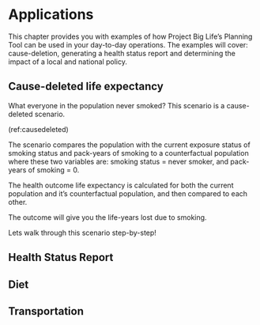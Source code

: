 # Applications

This chapter provides you with examples of how Project Big Life's Planning Tool can be used in your day-to-day operations. The examples will cover: cause-deletion, generating a health status report and determining the impact of a local and national policy.

## Cause-deleted life expectancy

What everyone in the population never smoked? This scenario is a cause-deleted scenario.

(ref:causedeleted)

The scenario compares the population with the current exposure status of smoking status and pack-years of smoking to a counterfactual population where these two variables are: smoking status = never smoker, and pack-years of smoking = 0. 

The health outcome life expectancy is calculated for both the current population and it's counterfactual population, and then compared to each other.

The outcome will give you the life-years lost due to smoking. 

Lets walk through this scenario step-by-step!




## Health Status Report

## Diet

## Transportation
